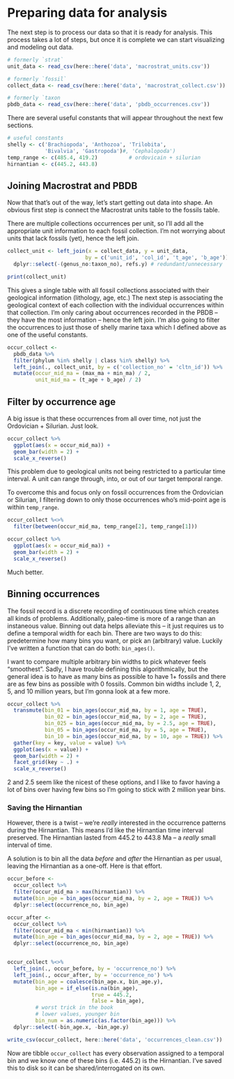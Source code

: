 # Preparing data for analysis

The next step is to process our data so that it is ready for analysis. This process takes a lot of steps, but once it is complete we can start visualizing and modeling out data.


```r

# formerly `strat`
unit_data <- read_csv(here::here('data', 'macrostrat_units.csv'))

# formerly `fossil`
collect_data <- read_csv(here::here('data', 'macrostrat_collect.csv'))

# formerly `taxon
pbdb_data <- read_csv(here::here('data', 'pbdb_occurrences.csv'))

```

There are several useful constants that will appear throughout the next few sections.

```r

# useful constants
shelly <- c('Brachiopoda', 'Anthozoa', 'Trilobita', 
            'Bivalvia', 'Gastropoda')#, 'Cephalopoda')
temp_range <- c(485.4, 419.2)          # ordovicain + silurian
hirnantian <- c(445.2, 443.8)

```


## Joining Macrostrat and PBDB

Now that that's out of the way, let's start getting out data into shape. An obvious first step is connect the Macrostrat units table to the fossils table. 

There are multiple collections occurrences per unit, so I'll add all the appropriate unit information to each fossil collection. I'm not worrying about units that lack fossils (yet), hence the left join. 

```r

collect_unit <- left_join(x = collect_data, y = unit_data, 
                         by = c('unit_id', 'col_id', 't_age', 'b_age')) %>%
  dplyr::select(-(genus_no:taxon_no), refs.y) # redundant/unnecessary

print(collect_unit)

```

This gives a single table with all fossil collections associated with their geological information (lithology, age, etc.) The next step is associating the geological context of each collection with the individual occurrences within that collection. I'm only caring about occurrences recorded in the PBDB -- they have the most information -- hence the left join. I'm also going to filter the occurrences to just those of shelly marine taxa which I defined above as one of the useful constants.

```r

occur_collect <- 
  pbdb_data %>%
  filter(phylum %in% shelly | class %in% shelly) %>%
  left_join(., collect_unit, by = c('collection_no' = 'cltn_id')) %>%
  mutate(occur_mid_ma = (max_ma + min_ma) / 2,
         unit_mid_ma = (t_age + b_age) / 2)

```


## Filter by occurrence age

A big issue is that these occurrences from all over time, not just the Ordovician + Silurian. Just look.

```r

occur_collect %>% 
  ggplot(aes(x = occur_mid_ma)) +
  geom_bar(width = 2) +
  scale_x_reverse()

```

This problem due to geological units not being restricted to a particular time interval. A unit can range through, into, or out of our target temporal range.

To overcome this and focus only on fossil occurrences from the Ordovician or Silurian, I filtering down to only those occurrences who's mid-point age is within `temp_range`.

```r

occur_collect %<>%
  filter(between(occur_mid_ma, temp_range[2], temp_range[1]))

occur_collect %>%
  ggplot(aes(x = occur_mid_ma)) +
  geom_bar(width = 2) +
  scale_x_reverse()

```

Much better.



## Binning occurrences

The fossil record is a discrete recording of continuous time which creates all kinds of problems. Additionally, paleo-time is more of a range than an instaneous value. Binning out data helps alleviate this -- it just requires us to define a temporal width for each bin. There are two ways to do this: predetermine how many bins you want, or pick an (arbitrary) value. Luckily I've written a function that can do both: `bin_ages()`.

I want to compare multiple arbitrary bin widths to pick whatever feels "smoothest". Sadly, I have trouble defining this algorithmically, but the general idea is to have as many bins as possible to have 1+ fossils and there are as few bins as possible with 0 fossils. Common bin widths include 1, 2, 5, and 10 million years, but I'm gonna look at a few more. 

```r

occur_collect %>%
  transmute(bin_01 = bin_ages(occur_mid_ma, by = 1, age = TRUE),
            bin_02 = bin_ages(occur_mid_ma, by = 2, age = TRUE),
            bin_025 = bin_ages(occur_mid_ma, by = 2.5, age = TRUE),
            bin_05 = bin_ages(occur_mid_ma, by = 5, age = TRUE),
            bin_10 = bin_ages(occur_mid_ma, by = 10, age = TRUE)) %>%
  gather(key = key, value = value) %>%
  ggplot(aes(x = value)) +
  geom_bar(width = 2) +
  facet_grid(key ~ .) +
  scale_x_reverse()

```

2 and 2.5 seem like the nicest of these options, and I like to favor having a lot of bins over having few bins so I'm going to stick with 2 million year bins.


### Saving the Hirnantian

However, there is a twist -- we're *really* interested in the occurrence patterns during the Hirnantian. This means I'd like the Hirnantian time interval preserved. The Hirnantian lasted from 445.2 to 443.8 Ma -- a *really* small interval of time.

A solution is to bin all the data *before* and *after* the Hirnantian as per usual, leaving the Hirnantian as a one-off.  Here is that effort.


```r

occur_before <- 
  occur_collect %>%
  filter(occur_mid_ma > max(hirnantian)) %>%
  mutate(bin_age = bin_ages(occur_mid_ma, by = 2, age = TRUE)) %>%
  dplyr::select(occurrence_no, bin_age)

occur_after <- 
  occur_collect %>%
  filter(occur_mid_ma < min(hirnantian)) %>%
  mutate(bin_age = bin_ages(occur_mid_ma, by = 2, age = TRUE)) %>%
  dplyr::select(occurrence_no, bin_age)


occur_collect %<>%
  left_join(., occur_before, by = 'occurrence_no') %>%
  left_join(., occur_after, by = 'occurrence_no') %>%
  mutate(bin_age = coalesce(bin_age.x, bin_age.y),
         bin_age = if_else(is.na(bin_age),
                           true = 445.2,
                           false = bin_age),
         # worst trick in the book
         # lower values, younger bin
         bin_num = as.numeric(as.factor(bin_age))) %>% 
  dplyr::select(-bin_age.x, -bin_age.y)

write_csv(occur_collect, here::here('data', 'occurrences_clean.csv'))

```

Now are tibble `occur_collect` has every observation assigned to a temporal bin and we know one of these bins (i.e. 445.2) is the Hirnantian. I've saved this to disk so it can be shared/interrogated on its own.
